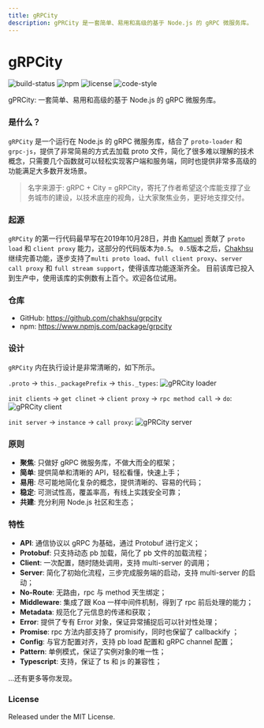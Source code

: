 ```yaml
---
title: gRPCity
description: gPRCity 是一套简单、易用和高级的基于 Node.js 的 gRPC 微服务库。
---
```


# gRPCity

<p className="_flex _h-6 _mt-4 _gap-2">
    <img alt="build-status" src="https://github.com/chakhsu/grpcity/actions/workflows/tests.yml/badge.svg" loading="lazy" decoding="async"></img>
    <img alt="npm" src="https://img.shields.io/npm/v/grpcity" loading="lazy" decoding="async"></img>
    <img alt="license" src="https://img.shields.io/npm/l/grpcity" loading="lazy" decoding="async"></img>
    <img alt="code-style" src="https://img.shields.io/badge/code_style-standard-brightgreen.svg" loading="lazy" decoding="async"></img>
</p>

gPRCity: 一套简单、易用和高级的基于 Node.js 的 gRPC 微服务库。

### 是什么？

`gRPCity` 是一个运行在 Node.js 的 gRPC 微服务库，结合了 `proto-loader` 和 `grpc-js`，提供了非常简易的方式去加载 proto 文件，简化了很多难以理解的技术概念，只需要几个函数就可以轻松实现客户端和服务端，同时也提供非常多高级的功能满足大多数开发场景。

> 名字来源于: gRPC + City = gRPCity，寄托了作者希望这个库能支撑了业务城市的建设，以技术底座的视角，让大家聚焦业务，更好地支撑交付。

### 起源

`gRPCity` 的第一行代码最早写在2019年10月28日，并由 [Kamuel](https://github.com/k7) 贡献了 `proto load` 和 `client proxy` 能力，这部分的代码版本为`0.5`。
`0.5`版本之后，[Chakhsu](https://github.com/chakhsu) 继续完善功能，逐步支持了`multi proto load`、`full client proxy`、`server call proxy` 和 `full stream support`，使得该库功能逐渐齐全。
目前该库已投入到生产中，使用该库的实例数有上百个。欢迎各位试用。

### 仓库

- GitHub: https://github.com/chakhsu/grpcity
- npm: https://www.npmjs.com/package/grpcity

### 设计

`gRPCity` 内在执行设计是非常清晰的，如下所示。

`.proto` -> `this._packagePrefix` -> `this._types`:
![gPRCity loader](/img/grpcity-loader.svg)

`init clients` -> `get clinet` -> `client proxy` -> `rpc method call` -> `do`:
![gPRCity client](/img/grpcity-client.svg)

`init server` -> `instance` -> `call proxy`:
![gPRCity server](/img/grpcity-server.svg)

### 原则

- **聚焦**: 只做好 gRPC 微服务库，不做大而全的框架；
- **简单**: 提供简单和清晰的 API，轻松看懂，快速上手；
- **易用**: 尽可能地简化复杂的概念，提供清晰的、容易的代码；
- **稳定**: 可测试性高，覆盖率高，有线上实践安全可靠；
- **共建**: 充分利用 Node.js 社区和生态；

### 特性

- **API**: 通信协议以 gRPC 为基础，通过 Protobuf 进行定义；
- **Protobuf**: 只支持动态 pb 加载，简化了 pb 文件的加载流程；
- **Client**: 一次配置，随时随处调用，支持 multi-server 的调用；
- **Server**: 简化了初始化流程，三步完成服务端的启动，支持 multi-server 的启动；
- **No-Route**: 无路由，rpc 与 method 天生绑定；
- **Middleware**: 集成了跟 Koa 一样中间件机制，得到了 rpc 前后处理的能力；
- **Metadata**: 规范化了元信息的传递和获取；
- **Error**: 提供了专有 Error 对象，保证异常捕捉后可以针对性处理；
- **Promise**: rpc 方法内部支持了 promisify，同时也保留了 callbackify ；
- **Config**: 与官方配置对齐，支持 pb load 配置和 gRPC channel 配置；
- **Pattern**: 单例模式，保证了实例对象的唯一性；
- **Typescript**: 支持，保证了 ts 和 js 的兼容性；

...还有更多等你发现。

### License

Released under the MIT License.